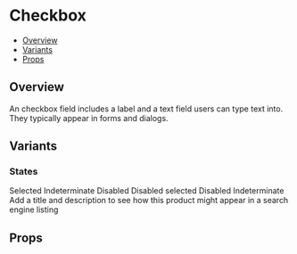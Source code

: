 
<Meta title="Components/Checkbox" component={Checkbox} />

<!--- Component template -->


<!--- Component documentation -->

# Checkbox

- [Overview](#overview)
- [Variants](#variants)
- [Props](#props)

## Overview

An checkbox field includes a label and a text field users can type text into. They typically appear in forms and dialogs.

<Canvas>
  <Checkbox />
</Canvas>

## Variants

### States

<Canvas>
  <Story name="States">
    <Checkbox aria-label="label" />
    <Checkbox aria-label="label" label="Label" />
    <Checkbox defaultSelected>Selected</Checkbox>
    <Checkbox isIndeterminate>Indeterminate</Checkbox>
    <Checkbox isDisabled>Disabled</Checkbox>
    <Checkbox isDisabled isSelected>
      Disabled selected
    </Checkbox>
    <Checkbox isDisabled isIndeterminate>
      Disabled Indeterminate
    </Checkbox>
  </Story>
</Canvas>

<Canvas>
  <Story name="Long label">
    <Box css={{ width: 300 }}>
      <Checkbox aria-label="label">
        Add a title and description to see how this product might appear in a
        search engine listing
      </Checkbox>
    </Box>
  </Story>
</Canvas>

## Props

<ArgsTable of={Checkbox} />
